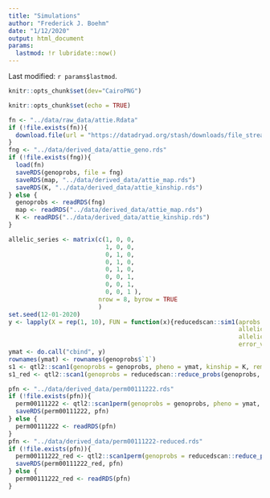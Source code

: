 ```yaml
---
title: "Simulations"
author: "Frederick J. Boehm"
date: "1/12/2020"
output: html_document
params:
  lastmod: !r lubridate::now()
---
```


Last modified: `r params$lastmod`.

```r
knitr::opts_chunk$set(dev="CairoPNG")
```



```r
knitr::opts_chunk$set(echo = TRUE)
```

```r
fn <- "../data/raw_data/attie.Rdata"
if (!file.exists(fn)){
  download.file(url = "https://datadryad.org/stash/downloads/file_stream/63306", destfile = fn)
}
fng <- "../data/derived_data/attie_geno.rds"
if (!file.exists(fng)){
  load(fn)
  saveRDS(genoprobs, file = fng)
  saveRDS(map, "../data/derived_data/attie_map.rds")
  saveRDS(K, "../data/derived_data/attie_kinship.rds")
} else {
  genoprobs <- readRDS(fng)
  map <- readRDS("../data/derived_data/attie_map.rds")
  K <- readRDS("../data/derived_data/attie_kinship.rds")
}
```






```r
allelic_series <- matrix(c(1, 0, 0,
                           1, 0, 0,
                           0, 1, 0,
                           0, 1, 0,
                           0, 1, 0,
                           0, 0, 1,
                           0, 0, 1,
                           0, 0, 1 ),
                         nrow = 8, byrow = TRUE
                         )
set.seed(12-01-2020)
y <- lapply(X = rep(1, 10), FUN = function(x){reducedscan::sim1(aprobs = genoprobs$`1`[, , 100], 
                                                                allelic_series = allelic_series, 
                                                                allelic_effects = 1:3 / 2, 
                                                                error_variance = x)})
ymat <- do.call("cbind", y)
rownames(ymat) <- rownames(genoprobs$`1`)
s1 <- qtl2::scan1(genoprobs = genoprobs, pheno = ymat, kinship = K, reml = TRUE, cores = 0)
s1_red <- qtl2::scan1(genoprobs = reducedscan::reduce_probs(genoprobs, allelic_series = allelic_series), pheno = ymat, kinship = K, reml = TRUE, cores = 0)
```

```r
pfn <- "../data/derived_data/perm00111222.rds"
if (!file.exists(pfn)){
  perm00111222 <- qtl2::scan1perm(genoprobs = genoprobs, pheno = ymat, kinship = K, reml = TRUE, n_perm = 1000, cores = 0)
  saveRDS(perm00111222, pfn)
} else {
  perm00111222 <- readRDS(pfn)
}
pfn <- "../data/derived_data/perm00111222-reduced.rds"
if (!file.exists(pfn)){
  perm00111222_red <- qtl2::scan1perm(genoprobs = reducedscan::reduce_probs(genoprobs, allelic_series = allelic_series), pheno = ymat, kinship = K, reml = TRUE, n_perm = 1000, cores = 0)
  saveRDS(perm00111222_red, pfn)
} else {
  perm00111222_red <- readRDS(pfn)
}
```




